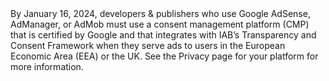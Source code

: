 <Callout type="note">
By <time datetime="2024-01-16">January 16, 2024</time>, developers & publishers who use Google AdSense, AdManager, or AdMob must use a consent management platform (<Abbr>CMP</Abbr>) that is certified by Google and that integrates with <Abbr>IAB</Abbr>’s Transparency and Consent Framework when they serve ads to users in the European Economic Area (<Abbr>EEA</Abbr>) or the <Abbr>UK</Abbr>.
See the Privacy page for your platform for more information.
</Callout>
